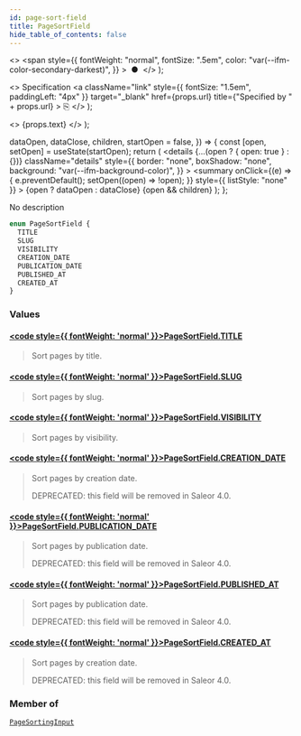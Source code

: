 ```yaml
---
id: page-sort-field
title: PageSortField
hide_table_of_contents: false
---
```


  <>
    <span
      style={{
        fontWeight: "normal",
        fontSize: ".5em",
        color: "var(--ifm-color-secondary-darkest)",
      }}
    >
      &nbsp;●&nbsp;
    </span>
  </>
);

  <>
    Specification
    <a
      className="link"
      style={{ fontSize: "1.5em", paddingLeft: "4px" }}
      target="\_blank"
      href={props.url}
      title={"Specified by " + props.url}
    >
      ⎘
    </a>
  </>
);

  <>
    <span className={props.class}>{props.text}</span>
  </>
);


  dataOpen,
  dataClose,
  children,
  startOpen = false,
}) => {
  const [open, setOpen] = useState(startOpen);
  return (
    <details
      {...(open ? { open: true } : {})}
      className="details"
      style={{
        border: "none",
        boxShadow: "none",
        background: "var(--ifm-background-color)",
      }}
    >
      <summary
        onClick={(e) => {
          e.preventDefault();
          setOpen((open) => !open);
        }}
        style={{ listStyle: "none" }}
      >
        {open ? dataOpen : dataClose}
      </summary>
      {open && children}
    </details>
  );
};

No description

```graphql
enum PageSortField {
  TITLE
  SLUG
  VISIBILITY
  CREATION_DATE
  PUBLICATION_DATE
  PUBLISHED_AT
  CREATED_AT
}
```

### Values

#### [<code style={{ fontWeight: 'normal' }}>PageSortField.<b>TITLE</b></code>](#)

> Sort pages by title.

#### [<code style={{ fontWeight: 'normal' }}>PageSortField.<b>SLUG</b></code>](#)

> Sort pages by slug.

#### [<code style={{ fontWeight: 'normal' }}>PageSortField.<b>VISIBILITY</b></code>](#)

> Sort pages by visibility.

#### [<code style={{ fontWeight: 'normal' }}>PageSortField.<b>CREATION_DATE</b></code>](#)

> Sort pages by creation date.
>
> DEPRECATED: this field will be removed in Saleor 4.0.

#### [<code style={{ fontWeight: 'normal' }}>PageSortField.<b>PUBLICATION_DATE</b></code>](#)

> Sort pages by publication date.
>
> DEPRECATED: this field will be removed in Saleor 4.0.

#### [<code style={{ fontWeight: 'normal' }}>PageSortField.<b>PUBLISHED_AT</b></code>](#)

> Sort pages by publication date.
>
> DEPRECATED: this field will be removed in Saleor 4.0.

#### [<code style={{ fontWeight: 'normal' }}>PageSortField.<b>CREATED_AT</b></code>](#)

> Sort pages by creation date.
>
> DEPRECATED: this field will be removed in Saleor 4.0.

### Member of

[`PageSortingInput`](../../../api-reference/pages/inputs/page-sorting-input) <Badge class="badge badge--secondary" text="input"/>
